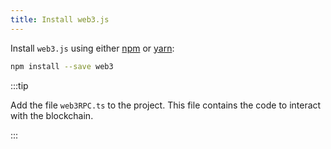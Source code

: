 ```yaml
---
title: Install web3.js
---
```


Install `web3.js` using either [npm](https://www.npmjs.com/package/web3) or [yarn](https://yarnpkg.com/package/web3):

```bash npm2yarn
npm install --save web3
```

:::tip

Add the file `web3RPC.ts` to the project. This file contains the code to interact with the blockchain.

:::
